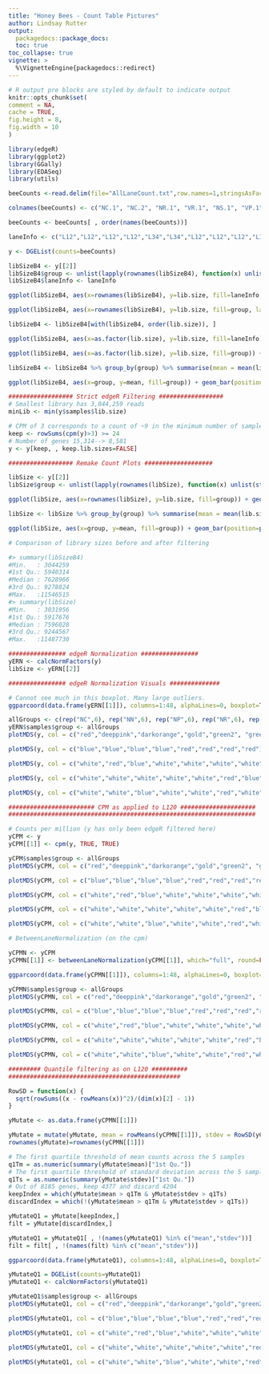 ```yaml
---
title: "Honey Bees - Count Table Pictures"
author: Lindsay Rutter
output:
  packagedocs::package_docs:
  toc: true
toc_collapse: true
vignette: >
  %\VignetteEngine{packagedocs::redirect}
---
```

  
  <meta http-equiv="content-type" content="text/html;charset=utf-8" />
  
  ```r
# R output pre blocks are styled by default to indicate output
knitr::opts_chunk$set(
  comment = NA,
  cache = TRUE,
  fig.height = 8,
  fig.width = 10
)
```

```r
library(edgeR)
library(ggplot2)
library(GGally)
library(EDASeq)
library(utils)

beeCounts <-read.delim(file="AllLaneCount.txt",row.names=1,stringsAsFactors = FALSE)

colnames(beeCounts) <- c("NC.1", "NC.2", "NR.1", "VR.1", "NS.1", "VP.1", "NS.2", "VR.2", "NP.1", "VP.2", "VC.1", "NP.2", "VP.3", "NP.3", "VS.1", "VS.2", "VC.2", "NC.3", "VP.4", "NC.4", "NR.2", "VC.3", "VC.4", "NP.4", "VR.3", "NC.5", "VS.3", "NP.5", "VC.5", "VS.4", "NS.3", "VS.5", "VP.5", "NR.3", "NR.4", "VC.6", "NS.4", "NC.6", "NP.6", "VR.4", "NR.5", "NR.6", "NS.5", "VP.6", "NS.6", "VR.5", "VR.6", "VS.6")

beeCounts <- beeCounts[ , order(names(beeCounts))]

laneInfo <- c("L12","L12","L12","L12","L34","L34","L12","L12","L12","L12","L34","L34","L12","L12","L34","L34","L34","L34","L12","L12","L34","L34","L34","L34","L12","L12","L12","L12","L34","L34","L12","L12","L12","L12","L34","L34","L12","L12","L34","L34","L34","L34","L12","L12","L34","L34","L34","L34")

y <- DGEList(counts=beeCounts)
```

```r
libSizeB4 <- y[[2]]
libSizeB4$group <- unlist(lapply(rownames(libSizeB4), function(x) unlist(strsplit(x,"\\."))[1]))
libSizeB4$laneInfo <- laneInfo

ggplot(libSizeB4, aes(x=rownames(libSizeB4), y=lib.size, fill=laneInfo, las=3)) + geom_bar(position=position_dodge(), stat="identity", colour="black", size=.3) + theme(axis.text.x = element_text(angle = 90, hjust = 1)) + labs(x = "Sample", y = "Library size")# Use thin black outlines

ggplot(libSizeB4, aes(x=rownames(libSizeB4), y=lib.size, fill=group, las=3)) + geom_bar(position=position_dodge(), stat="identity", colour="black", size=.3) + theme(axis.text.x = element_text(angle = 90, hjust = 1)) + labs(x = "Sample", y = "Library size")# Use thin black outlines

libSizeB4 <- libSizeB4[with(libSizeB4, order(lib.size)), ]

ggplot(libSizeB4, aes(x=as.factor(lib.size), y=lib.size, fill=laneInfo)) + geom_bar(position=position_dodge(), stat="identity", colour="black", size=.3) + theme(axis.text.x = element_text(angle = 90, hjust = 1)) + labs(x = "Sample", y = "Library size") + scale_x_discrete(labels=row.names(libSizeB4))

ggplot(libSizeB4, aes(x=as.factor(lib.size), y=lib.size, fill=group)) + geom_bar(position=position_dodge(), stat="identity", colour="black", size=.3) + theme(axis.text.x = element_text(angle = 90, hjust = 1)) + labs(x = "Sample", y = "Library size") + scale_x_discrete(labels=row.names(libSizeB4))

libSizeB4 <- libSizeB4 %>% group_by(group) %>% summarise(mean = mean(lib.size), sd = sd(lib.size))

ggplot(libSizeB4, aes(x=group, y=mean, fill=group)) + geom_bar(position=position_dodge(), stat="identity", colour="black", size=.3) + geom_errorbar(aes(ymin=mean-sd, ymax=mean+sd), size=.3, width=.2, position=position_dodge(.9))
```

```r
################## Strict edgeR Filtering ################## 
# Smallest library has 3,044,259 reads
minLib <- min(y$samples$lib.size)

# CPM of 3 corresponds to a count of ~9 in the minimum number of samples in a group (24). Usually a gene is required to have a count of 5-10 in a library to be considered expressed in that library.
keep <- rowSums(cpm(y)>3) >= 24
# Number of genes 15,314--> 8,581
y <- y[keep, , keep.lib.sizes=FALSE]
```

```r
################## Remake Count Plots ################### 

libSize <- y[[2]]
libSize$group <- unlist(lapply(rownames(libSize), function(x) unlist(strsplit(x,"\\."))[1]))

ggplot(libSize, aes(x=rownames(libSize), y=lib.size, fill=group)) + geom_bar(position=position_dodge(), stat="identity", colour="black", size=.3) # Use thin black outlines

libSize <- libSize %>% group_by(group) %>% summarise(mean = mean(lib.size), sd = sd(lib.size))

ggplot(libSize, aes(x=group, y=mean, fill=group)) + geom_bar(position=position_dodge(), stat="identity", colour="black", size=.3) + geom_errorbar(aes(ymin=mean-sd, ymax=mean+sd), size=.3, width=.2, position=position_dodge(.9))

# Comparison of library sizes before and after filtering

#> summary(libSizeB4)
#Min.   : 3044259
#1st Qu.: 5940314
#Median : 7628966
#3rd Qu.: 9278824
#Max.   :11546515
#> summary(libSize)
#Min.   : 3031956
#1st Qu.: 5917676 
#Median : 7596028
#3rd Qu.: 9244567
#Max.   :11487730
```

```r
################ edgeR Normalization ################
yERN <- calcNormFactors(y)
libSize <- yERN[[2]]
```

```r
################ edgeR Normalization Visuals ##############

# Cannot see much in this boxplot. Many large outliers.
ggparcoord(data.frame(yERN[[1]]), columns=1:48, alphaLines=0, boxplot=TRUE, scale="globalminmax") + coord_flip()

allGroups <- c(rep("NC",6), rep("NN",6), rep("NP",6), rep("NR",6), rep("VC",6), rep("VN",6), rep("VP",6), rep("VR",6))
yERN$samples$group <- allGroups
plotMDS(y, col = c("red","deeppink","darkorange","gold","green2", "green4","blue", "purple")[factor(allGroups)], cex=0.6, xlim=c(-1.9, 1.9), ylim=c(-1.9, 1.9))

plotMDS(y, col = c("blue","blue","blue","blue","red","red","red","red")[factor(allGroups)], cex=0.6, xlim=c(-1.9, 1.9), ylim=c(-1.9, 1.9))

plotMDS(y, col = c("white","red","blue","white","white","white","white","white")[factor(allGroups)], cex=0.6, xlim=c(-1.9, 1.9), ylim=c(-1.9, 1.9))

plotMDS(y, col = c("white","white","white","white","white","red","blue","white")[factor(allGroups)], cex=0.6, xlim=c(-1.9, 1.9), ylim=c(-1.9, 1.9))

plotMDS(y, col = c("white","white","blue","white","white","red","white","white")[factor(allGroups)], cex=0.6, xlim=c(-1.9, 1.9), ylim=c(-1.9, 1.9))
```

```r
######################## CPM as applied to L120 ##################### 
#####################################################################

# Counts per million (y has only been edgeR filtered here)
yCPM <- y
yCPM[[1]] <- cpm(y, TRUE, TRUE)

yCPM$samples$group <- allGroups
plotMDS(yCPM, col = c("red","deeppink","darkorange","gold","green2", "green4","blue", "purple")[factor(allGroups)], cex=0.6, xlim=c(-1.9, 1.9), ylim=c(-1.9, 1.9))

plotMDS(yCPM, col = c("blue","blue","blue","blue","red","red","red","red")[factor(allGroups)], cex=0.6, xlim=c(-1.9, 1.9), ylim=c(-1.9, 1.9))

plotMDS(yCPM, col = c("white","red","blue","white","white","white","white","white")[factor(allGroups)], cex=0.6, xlim=c(-1.9, 1.9), ylim=c(-1.9, 1.9))

plotMDS(yCPM, col = c("white","white","white","white","white","red","blue","white")[factor(allGroups)], cex=0.6, xlim=c(-1.9, 1.9), ylim=c(-1.9, 1.9))

plotMDS(yCPM, col = c("white","white","blue","white","white","red","white","white")[factor(allGroups)], cex=0.6, xlim=c(-1.9, 1.9), ylim=c(-1.9, 1.9))
```

```r
# BetweenLaneNormalization (on the cpm)

yCPMN <- yCPM
yCPMN[[1]] <- betweenLaneNormalization(yCPM[[1]], which="full", round=FALSE) #from EDASeq

ggparcoord(data.frame(yCPMN[[1]]), columns=1:48, alphaLines=0, boxplot=TRUE, scale="globalminmax") + coord_flip()

yCPMN$samples$group <- allGroups
plotMDS(yCPMN, col = c("red","deeppink","darkorange","gold","green2", "green4","blue", "purple")[factor(allGroups)], cex=0.6, xlim=c(-1.9, 1.9), ylim=c(-1.9, 1.9))

plotMDS(yCPMN, col = c("blue","blue","blue","blue","red","red","red","red")[factor(allGroups)], cex=0.6, xlim=c(-1.9, 1.9), ylim=c(-1.9, 1.9))

plotMDS(yCPMN, col = c("white","red","blue","white","white","white","white","white")[factor(allGroups)], cex=0.6, xlim=c(-1.9, 1.9), ylim=c(-1.9, 1.9))

plotMDS(yCPMN, col = c("white","white","white","white","white","red","blue","white")[factor(allGroups)], cex=0.6, xlim=c(-1.9, 1.9), ylim=c(-1.9, 1.9))

plotMDS(yCPMN, col = c("white","white","blue","white","white","red","white","white")[factor(allGroups)], cex=0.6, xlim=c(-1.9, 1.9), ylim=c(-1.9, 1.9))
```

```r
######### Quantile filtering as on L120 ##########
################################################

RowSD = function(x) {
  sqrt(rowSums((x - rowMeans(x))^2)/(dim(x)[2] - 1))
}

yMutate <- as.data.frame(yCPMN[[1]])

yMutate = mutate(yMutate, mean = rowMeans(yCPMN[[1]]), stdev = RowSD(yCPMN[[1]]))
rownames(yMutate)=rownames(yCPMN[[1]])

# The first quartile threshold of mean counts across the 5 samples
q1Tm = as.numeric(summary(yMutate$mean)["1st Qu."])
# The first quartile threshold of standard deviation across the 5 samples
q1Ts = as.numeric(summary(yMutate$stdev)["1st Qu."])
# Out of 8185 genes, keep 4377 and discard 4204
keepIndex = which(yMutate$mean > q1Tm & yMutate$stdev > q1Ts)
discardIndex = which(!(yMutate$mean > q1Tm & yMutate$stdev > q1Ts))

yMutateQ1 = yMutate[keepIndex,]
filt = yMutate[discardIndex,]

yMutateQ1 = yMutateQ1[ , !(names(yMutateQ1) %in% c("mean","stdev"))]
filt = filt[ , !(names(filt) %in% c("mean","stdev"))]

ggparcoord(data.frame(yMutateQ1), columns=1:48, alphaLines=0, boxplot=TRUE, scale="globalminmax") + coord_flip()

yMutateQ1 = DGEList(counts=yMutateQ1)
yMutateQ1 <- calcNormFactors(yMutateQ1)

yMutateQ1$samples$group <- allGroups
plotMDS(yMutateQ1, col = c("red","deeppink","darkorange","gold","green2", "green4","blue", "purple")[factor(allGroups)], cex=0.6, xlim=c(-1.9, 1.9), ylim=c(-1.9, 1.9))

plotMDS(yMutateQ1, col = c("blue","blue","blue","blue","red","red","red","red")[factor(allGroups)], cex=0.6, xlim=c(-1.9, 1.9), ylim=c(-1.9, 1.9))

plotMDS(yMutateQ1, col = c("white","red","blue","white","white","white","white","white")[factor(allGroups)], cex=0.6, xlim=c(-1.9, 1.9), ylim=c(-1.9, 1.9))

plotMDS(yMutateQ1, col = c("white","white","white","white","white","red","blue","white")[factor(allGroups)], cex=0.6, xlim=c(-1.9, 1.9), ylim=c(-1.9, 1.9))

plotMDS(yMutateQ1, col = c("white","white","blue","white","white","red","white","white")[factor(allGroups)], cex=0.6, xlim=c(-1.9, 1.9), ylim=c(-1.9, 1.9))
```
